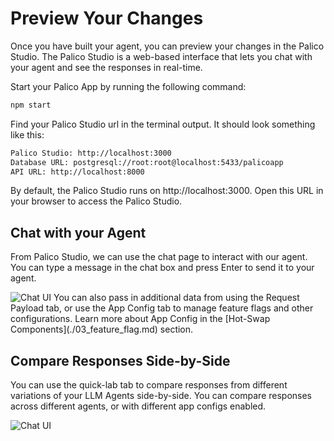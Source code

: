 
# Preview Your Changes
Once you have built your agent, you can preview your changes in the Palico Studio. The Palico Studio is a web-based interface that lets you chat with your agent and see the responses in real-time.

Start your Palico App by running the following command:

```bash
npm start
```

Find your Palico Studio url in the terminal output. It should look something like this:

```bash
Palico Studio: http://localhost:3000
Database URL: postgresql://root:root@localhost:5433/palicoapp
API URL: http://localhost:8000
```
By default, the Palico Studio runs on http://localhost:3000. Open this URL in your browser to access the Palico Studio.

## Chat with your Agent

From Palico Studio, we can use the chat page to interact with our agent. You can type a message in the chat box and press Enter to send it to your agent.

<Image src={StudioLogo} alt="Chat UI" />
You can also pass in additional data from using the Request Payload tab, or use the App Config tab to manage feature flags and other configurations. Learn more about App Config in the [Hot-Swap Components](./03_feature_flag.md) section.

## Compare Responses Side-by-Side
You can use the quick-lab tab to compare responses from different variations of your LLM Agents side-by-side. You can compare responses across different agents, or with different app configs enabled.

<Image src={CompareView} alt="Chat UI" />
